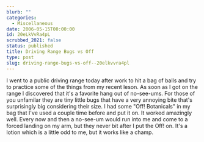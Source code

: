 ```yaml
---
blurb: ""
categories:
  - Miscellaneous
date: 2006-05-15T00:00:00
id: 20eLkVvRa4pL
scrubbed_2021: false
status: published
title: Driving Range Bugs vs Off
type: post
slug: driving-range-bugs-vs-off--20elkvvra4pl
---
```


I went to a public driving range today after work to hit a bag of
balls and try to practice some of the things from my recent leson.
As soon as I got on the range I discovered that it's a favorite
hang out of no-see-ums. For those of you unfamilar they are tiny
little bugs that have a very annoying bite that's surprisingly big
considering their size. I had some "Off! Botanicals" in my bag that
I've used a couple time before and put it on. It worked amazingly
well. Every now and then a no-see-um would run into me and come to
a forced landing on my arm, but they never bit after I put the Off!
on. It's a lotion which is a little odd to me, but it works like a
champ.